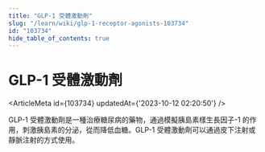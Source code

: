 ```yaml
---
title: "GLP-1 受體激動劑"
slug: "/learn/wiki/glp-1-receptor-agonists-103734"
id: "103734"
hide_table_of_contents: true
---
```



# GLP-1 受體激動劑

<ArticleMeta id={103734} updatedAt={'2023-10-12 02:20:50'} />
<div className='border-solid border-b border-t-0 my-4 border-[var(--ifm-color-gray-300)]' />

GLP-1 受體激動劑是一種治療糖尿病的藥物，通過模擬胰島素樣生長因子-1 的作用，刺激胰島素的分泌，從而降低血糖。GLP-1 受體激動劑可以通過皮下注射或靜脈注射的方式使用。
